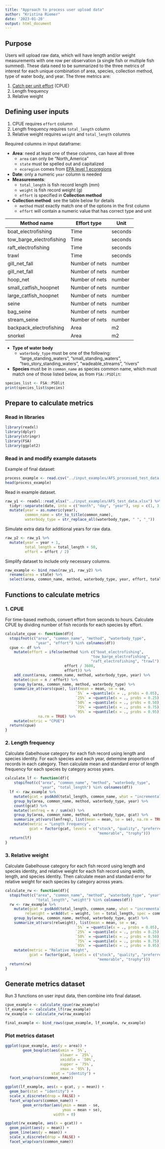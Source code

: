 ```yaml
---
title: "Approach to process user upload data"
author: "Kristina Riemer"
date: '2023-01-20'
output: html_document
---
```


## Purpose

Users will upload raw data, which will have length and/or weight measurements with one row per observation (a single fish or multiple fish summed). These data need to be summarized to the three metrics of interest for each unique combination of area, species, collection method, type of water body, and year. The three metrics are: 

1. [Catch per unit effort](https://en.wikipedia.org/wiki/Catch_per_unit_effort) (CPUE)
2. Length frequency
3. Relative weight

## Defining user inputs

1. CPUE requires `effort` column
2. Length frequency requires `total_length` column 
3. Relative weight requires `weight` and `total_length` columns

Required columns in input dataframe: 

- **Area**: need at least one of these columns, can have all three
  - `area` can only be "North_America"
  - `state` must be spelled out and capitalized
  - `ecoregion` comes from [EPA level 1 ecoregions](https://www.epa.gov/eco-research/ecoregions-north-america)
- **Date**: only a numeric `year` column is needed
- **Measurements**: 
  - `total_length` is fish record length (mm)
  - `weight` is fish record weight (g)
  - `effort` is specified in **Collection method**
- **Collection method**: see the table below for details
  - `method` must exactly match one of the options in the first column
  - `effort` will contain a numeric value that has correct type and unit

| **Method name**          | **Effort type** | **Unit** |
|--------------------------|-----------------|----------|
| boat_electrofishing      | Time            | seconds  |
| tow_barge_electrofishing | Time            | seconds  |
| raft_electrofishing      | Time            | seconds  |
| trawl                    | Time            | seconds  |
| gill_net_fall            | Number of nets  | number   |
| gill_net_fall            | Number of nets  | number   |
| hoop_net                 | Number of nets  | number   |
| small_catfish_hoopnet    | Number of nets  | number   |
| large_catfish_hoopnet    | Number of nets  | number   |
| seine                    | Number of nets  | number   |
| bag_seine                | Number of nets  | number   |
| stream_seine             | Number of nets  | number   |
| backpack_electrofishing  | Area            | m2       |
| snorkel                  | Area            | m2       |

- **Type of water body**
  - `waterbody_type` must be one of the following: "large_standing_waters", "small_standing_waters", "two_story_standing_waters", "wadeable_streams", "rivers"
- **Species** must be in `common_name` as species common name, which must match one of those listed below, as from `FSA::PSDlit`:

```r
species_list <- FSA::PSDlit
print(species_list$species)
```

## Prepare to calculate metrics

### Read in libraries
```r
library(readxl)
library(dplyr)
library(stringr)
library(FSA)
library(ggplot2)
```

### Read in and modify example datasets

Example of final dataset: 

```r
process_example <- read.csv("../input_examples/AFS_processed_test_data.csv")
head(process_example)
```

Read in example dataset. 

```r
raw_y1 <- readxl::read_xlsx("../input_examples/AFS_test_data.xlsx") %>%
  tidyr::separate(date, into = c("month", "day", "year"), sep = c(1, 3, 7)) %>% 
  mutate(year = as.numeric(year), 
         common_name = str_to_title(common_name), 
         waterbody_type = str_replace_all(waterbody_type, " ", "_"))
```

Simulate extra data for additional years for raw data. 

```r
raw_y2 <- raw_y1 %>% 
  mutate(year = year + 1, 
         total_length = total_length + 50, 
         effort = effort / 2)
```

Simplify dataset to include only necessary columns. 

```r
raw_example <- bind_rows(raw_y1, raw_y2) %>% 
  rename(area = state) %>% 
  select(area, common_name, method, waterbody_type, year, effort, total_length, weight)
```

## Functions to calculate metrics

### 1. CPUE

For time-based methods, convert effort from seconds to hours. Calculate CPUE by dividing number of fish records for each species by effort. 

```r
calculate_cpue <- function(df){
  stopifnot(c("area", "common_name", "method", "waterbody_type", 
              "year", "effort") %in% colnames(df))
  cpue <- df %>% 
    mutate(effort = ifelse(method %in% c("boat_electrofishing", 
                                       "tow_barge_electrofishing", 
                                       "raft_electrofishing", "trawl"), 
                           effort / 3600, 
                           effort)) %>%
    add_count(area, common_name, method, waterbody_type, year) %>% 
    mutate(cpue = n / effort) %>% 
    group_by(area, common_name, method, waterbody_type) %>% 
    summarize_at(vars(cpue), list(mean = mean, se = se, 
                                `5%` = ~quantile(x = ., probs = 0.05),
                                `25%` = ~quantile(x = ., probs = 0.25),
                                `50%` = ~quantile(x = ., probs = 0.50),
                                `75%` = ~quantile(x = ., probs = 0.75),
                                `95%` = ~quantile(x = ., probs = 0.95)), 
               na.rm = TRUE) %>% 
    mutate(metric = "CPUE")
  return(cpue)
}
```

### 2. Length frequency

Calculate Gabelhouse category for each fish record using length and species identity. For each species and each year, determine proportion of records in each category. Then calculate mean and standard error of length frequency for each species by category across years. 

```r
calculate_lf <- function(df){
    stopifnot(c("area", "common_name", "method", "waterbody_type", 
                "year", "total_length") %in% colnames(df))
  lf <- raw_example %>% 
    mutate(gcat = psdAdd(total_length, common_name, what = "incremental")) %>% 
    group_by(area, common_name, method, waterbody_type, year) %>% 
    count(gcat) %>% 
    mutate(lenfreq = n / sum(n)) %>% 
    group_by(area, common_name, method, waterbody_type, gcat) %>% 
    summarize_at(vars(lenfreq), list(mean = mean, se = se), na.rm = TRUE) %>% 
    mutate(metric = "Length Frequency", 
           gcat = factor(gcat, levels = c("stock", "quality", "preferred",
                                          "memorable", "trophy")))
  return(lf)
}
```

### 3. Relative weight

Calculate Gabelhouse category for each fish record using length and species identity, and relative weight for each fish record using width, length, and species identity. Then calculate mean and standard error for relative weight for each species by category across years. 

```r
calculate_rw <- function(df){
  stopifnot(c("area", "common_name", "method", "waterbody_type", "year", 
              "total_length", "weight") %in% colnames(df))
  rw <- raw_example %>% 
    mutate(gcat = psdAdd(total_length, common_name, what = "incremental"), 
         relweight = wrAdd(wt = weight, len = total_length, spec = common_name)) %>% 
    group_by(area, common_name, method, waterbody_type, gcat) %>% 
    summarize_at(vars(relweight), list(mean = mean, se = se, 
                                `5%` = ~quantile(x = ., probs = 0.05),
                                `25%` = ~quantile(x = ., probs = 0.25),
                                `50%` = ~quantile(x = ., probs = 0.50),
                                `75%` = ~quantile(x = ., probs = 0.75),
                                `95%` = ~quantile(x = ., probs = 0.95)), na.rm = TRUE) %>% 
    mutate(metric = "Relative Weight", 
           gcat = factor(gcat, levels = c("stock", "quality", "preferred",
                                          "memorable", "trophy")))
  return(rw)
}
```

## Generate metrics dataset

Run 3 functions on user input data, then combine into final dataset. 

```r
cpue_example <- calculate_cpue(raw_example)
lf_example <- calculate_lf(raw_example)
rw_example <- calculate_rw(raw_example)

final_example <- bind_rows(cpue_example, lf_example, rw_example)
```

### Plot metrics dataset

```r
ggplot(cpue_example, aes(y = area)) +
        geom_boxplot(aes(xmin = `5%`,
                         xlower = `25%`,
                         xmiddle = `50%`,
                         xupper = `75%`,
                         xmax = `95%`),
                     stat = "identity") +
  facet_wrap(vars(common_name))
```

```r
ggplot(lf_example, aes(x = gcat, y = mean)) +
  geom_bar(stat = "identity") +
  scale_x_discrete(drop = FALSE) +
  facet_wrap(vars(common_name)) +
        geom_errorbar(aes(ymin = mean - se,
                          ymax = mean + se),
                      width = 0)
```

```r
ggplot(rw_example, aes(x = gcat)) +
  geom_point(aes(y = mean)) +
  geom_line(aes(y = mean)) +
  scale_x_discrete(drop = FALSE) +
  facet_wrap(vars(common_name))
```
